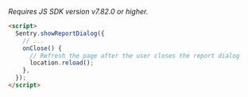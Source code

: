 _Requires JS SDK version v7.82.0 or higher._

```html
<script>
  Sentry.showReportDialog({
    // ...
    onClose() {
      // Refresh the page after the user closes the report dialog
      location.reload();
    },
  });
</script>
```
